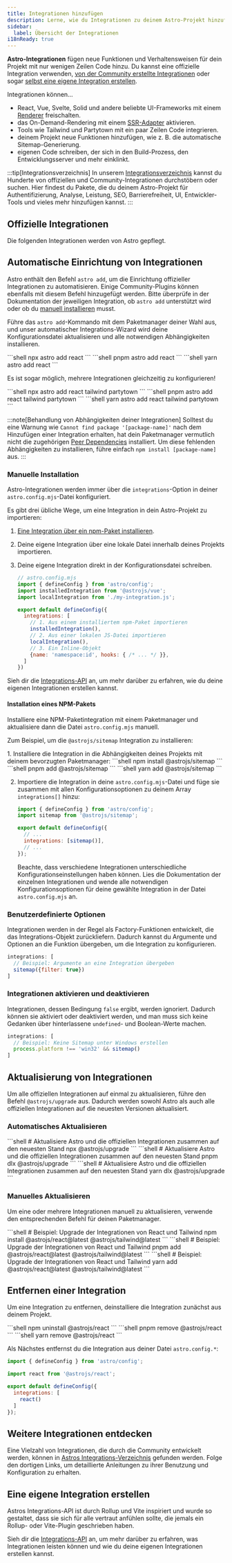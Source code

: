 ```yaml
---
title: Integrationen hinzufügen
description: Lerne, wie du Integrationen zu deinem Astro-Projekt hinzufügst.
sidebar:
  label: Übersicht der Integrationen
i18nReady: true
---
```



**Astro-Integrationen** fügen neue Funktionen und Verhaltensweisen für dein Projekt mit nur wenigen Zeilen Code hinzu. Du kannst eine offizielle Integration verwenden, [von der Community erstellte Integrationen](#weitere-integrationen-entdecken) oder sogar [selbst eine eigene Integration erstellen](#eine-eigene-integration-erstellen).

Integrationen können…

- React, Vue, Svelte, Solid und andere beliebte UI-Frameworks mit einem [Renderer](/de/guides/framework-components/) freischalten.
- das On-Demand-Rendering mit einem [SSR-Adapter](/de/guides/on-demand-rendering/) aktivieren.
- Tools wie Tailwind und Partytown mit ein paar Zeilen Code integrieren.
- deinem Projekt neue Funktionen hinzufügen, wie z. B. die automatische Sitemap-Generierung.
- eigenen Code schreiben, der sich in den Build-Prozess, den Entwicklungsserver und mehr einklinkt.

:::tip[Integrationsverzeichnis]
In unserem [Integrationsverzeichnis](https://astro.build/integrations/) kannst du Hunderte von offiziellen und Community-Integrationen durchstöbern oder suchen. Hier findest du Pakete, die du deinem Astro-Projekt für Authentifizierung, Analyse, Leistung, SEO, Barrierefreiheit, UI, Entwickler-Tools und vieles mehr hinzufügen kannst.
:::

## Offizielle Integrationen

Die folgenden Integrationen werden von Astro gepflegt.

<IntegrationsNav />

## Automatische Einrichtung von Integrationen

Astro enthält den Befehl `astro add`, um die Einrichtung offizieller Integrationen zu automatisieren. Einige Community-Plugins können ebenfalls mit diesem Befehl hinzugefügt werden. Bitte überprüfe in der Dokumentation der jeweiligen Integration, ob `astro add` unterstützt wird oder ob du [manuell installieren](#manuelle-installation) musst.

Führe das `astro add`-Kommando mit dem Paketmanager deiner Wahl aus, und unser automatischer Integrations-Wizard wird deine Konfigurationsdatei aktualisieren und alle notwendigen Abhängigkeiten installieren.

<PackageManagerTabs>
  <Fragment slot="npm">
  ```shell
  npx astro add react
  ```
  </Fragment>
  <Fragment slot="pnpm">
  ```shell
  pnpm astro add react
  ```
  </Fragment>
  <Fragment slot="yarn">
  ```shell
  yarn astro add react
  ```
  </Fragment>
</PackageManagerTabs>

Es ist sogar möglich, mehrere Integrationen gleichzeitig zu konfigurieren!

<PackageManagerTabs>
  <Fragment slot="npm">
  ```shell
  npx astro add react tailwind partytown
  ```
  </Fragment>
  <Fragment slot="pnpm">
  ```shell
  pnpm astro add react tailwind partytown
  ```
  </Fragment>
  <Fragment slot="yarn">
  ```shell
  yarn astro add react tailwind partytown
  ```
  </Fragment>
</PackageManagerTabs>

:::note[Behandlung von Abhängigkeiten deiner Integrationen]
Solltest du eine Warnung wie `Cannot find package '[package-name]'` nach dem Hinzufügen einer Integration erhalten, hat dein Paketmanager vermutlich nicht die zugehörigen [Peer Dependencies](https://nodejs.org/en/blog/npm/peer-dependencies/) installiert. Um diese fehlenden Abhängigkeiten zu installieren, führe einfach `npm install [package-name]` aus.
:::

### Manuelle Installation

Astro-Integrationen werden immer über die `integrations`-Option in deiner `astro.config.mjs`-Datei konfiguriert.

Es gibt drei übliche Wege, um eine Integration in dein Astro-Projekt zu importieren:
1. [Eine Integration über ein npm-Paket installieren](#installation-eines-npm-pakets).
2. Deine eigene Integration über eine lokale Datei innerhalb deines Projekts importieren. 
3. Deine eigene Integration direkt in der Konfigurationsdatei schreiben.

    ```js
    // astro.config.mjs
    import { defineConfig } from 'astro/config';
    import installedIntegration from '@astrojs/vue';
    import localIntegration from './my-integration.js';

    export default defineConfig({
      integrations: [
        // 1. Aus einem installiertem npm-Paket importieren
        installedIntegration(),
        // 2. Aus einer lokalen JS-Datei importieren
        localIntegration(),
        // 3. Ein Inline-Objekt
        {name: 'namespace:id', hooks: { /* ... */ }},
      ]
    })
    ```

Sieh dir die [Integrations-API](/de/reference/integrations-reference/) an, um mehr darüber zu erfahren, wie du deine eigenen Integrationen erstellen kannst.

#### Installation eines NPM-Pakets

Installiere eine NPM-Paketintegration mit einem Paketmanager und aktualisiere dann die Datei `astro.config.mjs` manuell.

Zum Beispiel, um die `@astrojs/sitemap` Integration zu installieren:

<Steps>
1. Installiere die Integration in die Abhängigkeiten deines Projekts mit deinem bevorzugten Paketmanager:

   <PackageManagerTabs>
     <Fragment slot="npm">
     ```shell
     npm install @astrojs/sitemap
     ```
     </Fragment>
     <Fragment slot="pnpm">
     ```shell
     pnpm add @astrojs/sitemap
     ```
     </Fragment>
     <Fragment slot="yarn">
     ```shell
     yarn add @astrojs/sitemap
     ```
     </Fragment>
   </PackageManagerTabs>

2. Importiere die Integration in deine `astro.config.mjs`-Datei und füge sie zusammen mit allen Konfigurationsoptionen zu deinem Array `integrations[]` hinzu:

    ```js title="astro.config.mjs" ins={2} ins="sitemap()"
    import { defineConfig } from 'astro/config';
    import sitemap from '@astrojs/sitemap';

    export default defineConfig({
      // ...
      integrations: [sitemap()],
      // ...
    });
    ```

    Beachte, dass verschiedene Integrationen unterschiedliche Konfigurationseinstellungen haben können. Lies die Dokumentation der einzelnen Integrationen und wende alle notwendigen Konfigurationsoptionen für deine gewählte Integration in der Datei `astro.config.mjs` an.
</Steps>

### Benutzerdefinierte Optionen

Integrationen werden in der Regel als Factory-Funktionen entwickelt, die das Integrations-Objekt zurückliefern. Dadurch kannst du Argumente und Optionen an die Funktion übergeben, um die Integration zu konfigurieren.

```js
integrations: [
  // Beispiel: Argumente an eine Integration übergeben
  sitemap({filter: true})
]
```

### Integrationen aktivieren und deaktivieren

Integrationen, dessen Bedingung `false` ergibt, werden ignoriert. Dadurch können sie aktiviert oder deaktiviert werden, und man muss sich keine Gedanken über hinterlassene `undefined`- und Boolean-Werte machen.

```js
integrations: [
  // Beispiel: Keine Sitemap unter Windows erstellen
  process.platform !== 'win32' && sitemap()
]
```

## Aktualisierung von Integrationen

Um alle offiziellen Integrationen auf einmal zu aktualisieren, führe den Befehl `@astrojs/upgrade` aus. Dadurch werden sowohl Astro als auch alle offiziellen Integrationen auf die neuesten Versionen aktualisiert.

### Automatisches Aktualisieren

<PackageManagerTabs>
  <Fragment slot="npm">
  ```shell
  # Aktualisiere Astro und die offiziellen Integrationen zusammen auf den neuesten Stand
  npx @astrojs/upgrade
  ```
  </Fragment>
  <Fragment slot="pnpm">
  ```shell
  # Aktualisiere Astro und die offiziellen Integrationen zusammen auf den neuesten Stand
  pnpm dlx @astrojs/upgrade
  ```
  </Fragment>
  <Fragment slot="yarn">
  ```shell
  # Aktualisiere Astro und die offiziellen Integrationen zusammen auf den neuesten Stand
  yarn dlx @astrojs/upgrade
  ```
  </Fragment>
</PackageManagerTabs>

### Manuelles Aktualisieren

Um eine oder mehrere Integrationen manuell zu aktualisieren, verwende den entsprechenden Befehl für deinen Paketmanager.

<PackageManagerTabs>
  <Fragment slot="npm">
  ```shell
  # Beispiel: Upgrade der Integrationen von React und Tailwind
  npm install @astrojs/react@latest @astrojs/tailwind@latest
  ```
  </Fragment>
  <Fragment slot="pnpm">
  ```shell
  # Beispiel: Upgrade der Integrationen von React und Tailwind
  pnpm add @astrojs/react@latest @astrojs/tailwind@latest
  ```
  </Fragment>
  <Fragment slot="yarn">
  ```shell
  # Beispiel: Upgrade der Integrationen von React und Tailwind
  yarn add @astrojs/react@latest @astrojs/tailwind@latest
  ```
  </Fragment>
</PackageManagerTabs>

## Entfernen einer Integration

Um eine Integration zu entfernen, deinstalliere die Integration zunächst aus deinem Projekt.

<PackageManagerTabs>
  <Fragment slot="npm">
  ```shell
  npm uninstall @astrojs/react
  ```
  </Fragment>
  <Fragment slot="pnpm">
  ```shell
  pnpm remove @astrojs/react
  ```
  </Fragment>
  <Fragment slot="yarn">
  ```shell
  yarn remove @astrojs/react
  ```
  </Fragment>
</PackageManagerTabs>

Als Nächstes entfernst du die Integration aus deiner Datei `astro.config.*`:

```js title="astro.config.mjs" del={3,7}
import { defineConfig } from 'astro/config';

import react from '@astrojs/react';

export default defineConfig({
  integrations: [
    react()
  ]
});
```

## Weitere Integrationen entdecken

Eine Vielzahl von Integrationen, die durch die Community entwickelt werden, können in [Astros Integrations-Verzeichnis](https://astro.build/integrations/) gefunden werden. Folge den dortigen Links, um detaillierte Anleitungen zu ihrer Benutzung und Konfiguration zu erhalten.

## Eine eigene Integration erstellen

Astros Integrations-API ist durch Rollup und Vite inspiriert und wurde so gestaltet, dass sie sich für alle vertraut anfühlen sollte, die jemals ein Rollup- oder Vite-Plugin geschrieben haben.

Sieh dir die [Integrations-API](/de/reference/integrations-reference/) an, um mehr darüber zu erfahren, was Integrationen leisten können und wie du deine eigenen Integrationen erstellen kannst.
